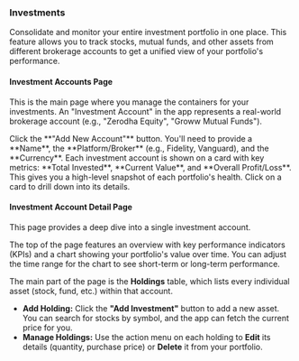 <a id='planning-investments'></a>
### <Icon name='investment' /> Investments

Consolidate and monitor your entire investment portfolio in one place. This feature allows you to track stocks, mutual funds, and other assets from different brokerage accounts to get a unified view of your portfolio's performance.

<a id='planning-investments-listing'></a>
#### <Icon name='briefcase' /> Investment Accounts Page

This is the main page where you manage the containers for your investments. An "Investment Account" in the app represents a real-world brokerage account (e.g., "Zerodha Equity", "Groww Mutual Funds").

<Step number={1} title='Create an Investment Account'>
  Click the **"Add New Account"** button. You'll need to provide a **Name**, the **Platform/Broker**
  (e.g., Fidelity, Vanguard), and the **Currency**.
</Step>

<Step number={2} title='View Account Summaries'>
  Each investment account is shown on a card with key metrics: **Total Invested**, **Current
  Value**, and **Overall Profit/Loss**. This gives you a high-level snapshot of each portfolio's
  health. Click on a card to drill down into its details.
</Step>

<a id='planning-investments-details'></a>
#### <Icon name='barChart4' /> Investment Account Detail Page

This page provides a deep dive into a single investment account.

<Step number={1} title='Analyze Performance Overview'>
  The top of the page features an overview with key performance indicators (KPIs) and a chart
  showing your portfolio's value over time. You can adjust the time range for the chart to see
  short-term or long-term performance.
</Step>

<Step number={2} title='Manage Holdings'>

The main part of the page is the **Holdings** table, which lists every individual asset (stock, fund, etc.) within that account.

- **Add Holding:** Click the **"Add Investment"** button to add a new asset. You can search for stocks by symbol, and the app can fetch the current price for you.
- **Manage Holdings:** Use the action menu on each holding to **Edit** its details (quantity, purchase price) or **Delete** it from your portfolio.

</Step>
